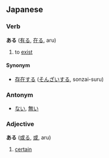 == Japanese ==                             
===Verb===
'''ある''' ([[有る]], [[在る]], aru)

# to [[exist]]

====Synonym====
* [[存在]]する ([[そんざい]]する, sonzai-suru)

===Antonym===
*[[ない]], [[無い]]

===Adjective===
'''ある''' ([[或る]], [[或]], aru)

# [[certain]]